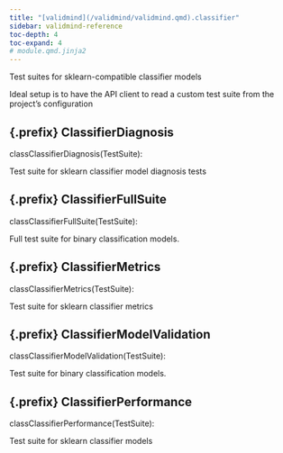 ```yaml
---
title: "[validmind](/validmind/validmind.qmd).classifier"
sidebar: validmind-reference
toc-depth: 4
toc-expand: 4
# module.qmd.jinja2
---
```


<!-- docstring.jinja2 -->

Test suites for sklearn-compatible classifier models

Ideal setup is to have the API client to read a custom test suite from the project's configuration

<!-- class.qmd.jinja2 -->

## {.prefix} ClassifierDiagnosis

<!-- signatures.jinja2 -->

::: {.signature}

<span class="kw">class</span><span class="name">ClassifierDiagnosis</span>(<span class="base">TestSuite</span>):

:::

<!-- docstring.jinja2 -->

Test suite for sklearn classifier model diagnosis tests

<!-- class.qmd.jinja2 -->

## {.prefix} ClassifierFullSuite

<!-- signatures.jinja2 -->

::: {.signature}

<span class="kw">class</span><span class="name">ClassifierFullSuite</span>(<span class="base">TestSuite</span>):

:::

<!-- docstring.jinja2 -->

Full test suite for binary classification models.

<!-- class.qmd.jinja2 -->

## {.prefix} ClassifierMetrics

<!-- signatures.jinja2 -->

::: {.signature}

<span class="kw">class</span><span class="name">ClassifierMetrics</span>(<span class="base">TestSuite</span>):

:::

<!-- docstring.jinja2 -->

Test suite for sklearn classifier metrics

<!-- class.qmd.jinja2 -->

## {.prefix} ClassifierModelValidation

<!-- signatures.jinja2 -->

::: {.signature}

<span class="kw">class</span><span class="name">ClassifierModelValidation</span>(<span class="base">TestSuite</span>):

:::

<!-- docstring.jinja2 -->

Test suite for binary classification models.

<!-- class.qmd.jinja2 -->

## {.prefix} ClassifierPerformance

<!-- signatures.jinja2 -->

::: {.signature}

<span class="kw">class</span><span class="name">ClassifierPerformance</span>(<span class="base">TestSuite</span>):

:::

<!-- docstring.jinja2 -->

Test suite for sklearn classifier models
